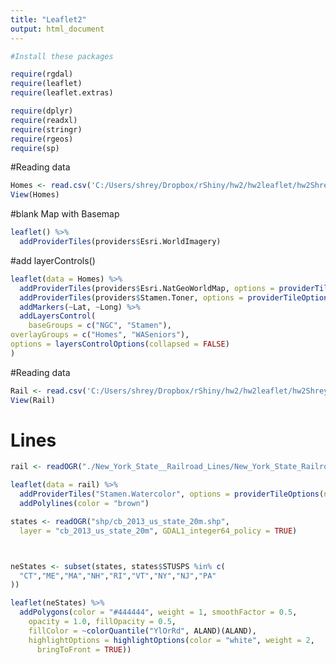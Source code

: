 ```yaml
---
title: "Leaflet2"
output: html_document
---
```


```r
#Install these packages

require(rgdal)
require(leaflet)
require(leaflet.extras)

require(dplyr)
require(readxl)
require(stringr)
require(rgeos)
require(sp)
```




#Reading data 
```r
Homes <- read.csv('C:/Users/shrey/Dropbox/rShiny/hw2/hw2leaflet/hw2Shreyapr/DSHS_Adult_Family_Homes.csv')
View(Homes)
```



#blank Map with Basemap
```r
leaflet() %>%
  addProviderTiles(providers$Esri.WorldImagery)
```


#add layerControls()
```r


leaflet(data = Homes) %>%
  addProviderTiles(providers$Esri.NatGeoWorldMap, options = providerTileOptions(noWrap = TRUE), group = "NGC") %>%
  addProviderTiles(providers$Stamen.Toner, options = providerTileOptions(noWrap = TRUE), group = "Stamen") %>%
  addMarkers(~Lat, ~Long) %>%
  addLayersControl(
    baseGroups = c("NGC", "Stamen"),
overlayGroups = c("Homes", "WASeniors"),
options = layersControlOptions(collapsed = FALSE)
)

```



#Reading data 
```r
Rail <- read.csv('C:/Users/shrey/Dropbox/rShiny/hw2/hw2leaflet/hw2Shreyapr/New_York_State__Railroad_Lines.csv')
View(Rail)
```

# Lines
```r
rail <- readOGR("./New_York_State__Railroad_Lines/New_York_State_Railroad_Lines.shp")

leaflet(data = rail) %>%
  addProviderTiles("Stamen.Watercolor", options = providerTileOptions(noWrap = TRUE)) %>%
  addPolylines(color = "brown")


```




```r

states <- readOGR("shp/cb_2013_us_state_20m.shp",
  layer = "cb_2013_us_state_20m", GDAL1_integer64_policy = TRUE)



neStates <- subset(states, states$STUSPS %in% c(
  "CT","ME","MA","NH","RI","VT","NY","NJ","PA"
))

leaflet(neStates) %>%
  addPolygons(color = "#444444", weight = 1, smoothFactor = 0.5,
    opacity = 1.0, fillOpacity = 0.5,
    fillColor = ~colorQuantile("YlOrRd", ALAND)(ALAND),
    highlightOptions = highlightOptions(color = "white", weight = 2,
      bringToFront = TRUE))

```

